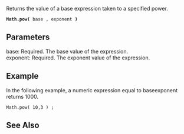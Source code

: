 Returns the value of a base expression taken to a specified power.

 '''Math.pow(''' base , exponent ''')'''

==Parameters==
; base: Required. The base value of the expression.
; exponent: Required. The exponent value of the expression.

==Example==
In the following example, a numeric expression equal to baseexponent returns 1000.

 Math.pow( 10,3 ) ;

==See Also==

              

